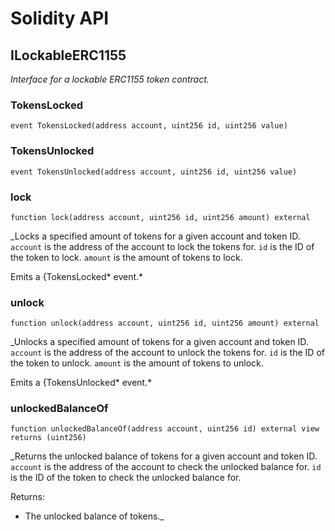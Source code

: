 # Solidity API

## ILockableERC1155

_Interface for a lockable ERC1155 token contract._

### TokensLocked

```solidity
event TokensLocked(address account, uint256 id, uint256 value)
```

### TokensUnlocked

```solidity
event TokensUnlocked(address account, uint256 id, uint256 value)
```

### lock

```solidity
function lock(address account, uint256 id, uint256 amount) external
```

\_Locks a specified amount of tokens for a given account and token ID. `account` is the address of the account to lock the tokens for. `id` is the ID of the token to lock. `amount` is the amount of tokens to lock.

Emits a {TokensLocked* event.*

### unlock

```solidity
function unlock(address account, uint256 id, uint256 amount) external
```

\_Unlocks a specified amount of tokens for a given account and token ID. `account` is the address of the account to unlock the tokens for. `id` is the ID of the token to unlock. `amount` is the amount of tokens to unlock.

Emits a {TokensUnlocked* event.*

### unlockedBalanceOf

```solidity
function unlockedBalanceOf(address account, uint256 id) external view returns (uint256)
```

\_Returns the unlocked balance of tokens for a given account and token ID. `account` is the address of the account to check the unlocked balance for. `id` is the ID of the token to check the unlocked balance for.

Returns:

- The unlocked balance of tokens.\_
